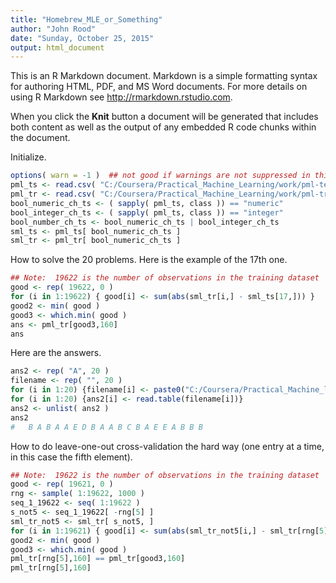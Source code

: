 ```yaml
---
title: "Homebrew_MLE_or_Something"
author: "John Rood"
date: "Sunday, October 25, 2015"
output: html_document
---
```


This is an R Markdown document. Markdown is a simple formatting syntax for authoring HTML, PDF, and MS Word documents. For more details on using R Markdown see <http://rmarkdown.rstudio.com>.

When you click the **Knit** button a document will be generated that includes both content as well as the output of any embedded R code chunks within the document.

Initialize.

```r
options( warn = -1 )  ## not good if warnings are not suppressed in this script
pml_ts <- read.csv( "C:/Coursera/Practical_Machine_Learning/work/pml-testing.csv" )
pml_tr <- read.csv( "C:/Coursera/Practical_Machine_Learning/work/pml-training.csv" )
bool_numeric_ch_ts <- ( sapply( pml_ts, class )) == "numeric"
bool_integer_ch_ts <- ( sapply( pml_ts, class )) == "integer"
bool_number_ch_ts <- bool_numeric_ch_ts | bool_integer_ch_ts
sml_ts <- pml_ts[ bool_numeric_ch_ts ]
sml_tr <- pml_tr[ bool_numeric_ch_ts ]
```

How to solve the 20 problems.  Here is the example of the 17th one.

```r
## Note:  19622 is the number of observations in the training dataset
good <- rep( 19622, 0 )
for (i in 1:19622) { good[i] <- sum(abs(sml_tr[i,] - sml_ts[17,])) }
good2 <- min( good )
good3 <- which.min( good )
ans <- pml_tr[good3,160]
ans
```

Here are the answers.

```r
ans2 <- rep( "A", 20 )
filename <- rep( "", 20 )
for (i in 1:20) {filename[i] <- paste0("C:/Coursera/Practical_Machine_learning/work/10_9/problem_id_", i, ".txt")}
for (i in 1:20) {ans2[i] <- read.table(filename[i])}
ans2 <- unlist( ans2 )
ans2
#   B A B A A E D B A A B C B A E E A B B B
```

How to do leave-one-out cross-validation the hard way (one entry at a time, in this case the fifth element).

```r
## Note:  19622 is the number of observations in the training dataset
good <- rep( 19621, 0 )
rng <- sample( 1:19622, 1000 )
seq_1_19622 <- seq( 1:19622 )
s_not5 <- seq_1_19622[ -rng[5] ]
sml_tr_not5 <- sml_tr[ s_not5, ]
for (i in 1:19621) { good[i] <- sum(abs(sml_tr_not5[i,] - sml_tr[rng[5],])) }
good2 <- min( good )
good3 <- which.min( good )
pml_tr[rng[5],160] == pml_tr[good3,160]
pml_tr[rng[5],160]
```

